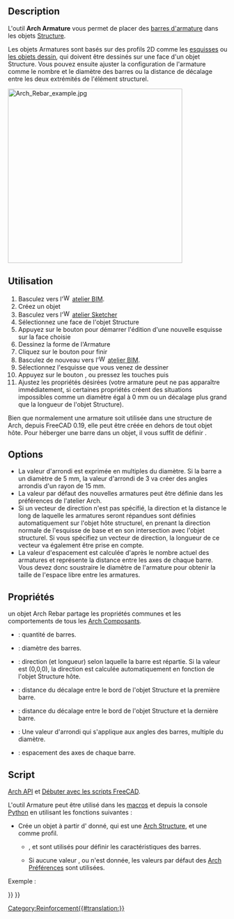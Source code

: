 <languages/>

{{Docnav/fr
|[[Arch_Equipment/fr|Équipement]]
|[[Reinforcement_StraightRebar/fr|Armature droite]]
|[[BIM_Workbench/fr|Atelier BIM]]
|IconL=Arch_Equipment.svg
|IconR=Reinforcement_StraightRebar.svg
|IconC=Workbench_BIM.svg
}}

{{Docnav/fr
|
|[[Reinforcement_StraightRebar/fr|Armature droite]]
|[[Reinforcement_Workbench/fr|Atelier Reinforcement]]
|IconL=
|IconR=Reinforcement_StraightRebar.svg
|IconC=Reinforcement_Workbench.svg
}}

{{GuiCommand/fr
|Name=Arch_Rebar
|Name/fr=Arch Armature
|MenuLocation=3D/BIM → Armature personnalisée<br><br>
3D/BIM → Outils d'armatures → Armature personnalisée
|Workbenches=[[BIM_Workbench/fr|BIM]], [[Reinforcement_Workbench/fr|Reinforcement]]
|Shortcut={{KEY|R}} {{KEY|B}}
|SeeAlso=
}}

==Description==

L'outil '''Arch Armature''' vous permet de placer des [https://fr.wikipedia.org/wiki/Armature_%28technique%29 barres d'armature] dans les objets [[Arch_Structure/fr|Structure]].

Les objets Armatures sont basés sur des profils 2D comme les [[Sketcher_Workbench/fr|esquisses]] ou [[Draft_Workbench/fr|les objets dessin]], qui doivent être dessinés sur une face d'un objet Structure. Vous pouvez ensuite ajuster la configuration de l'armature comme le nombre et le diamètre des barres ou la distance de décalage entre les deux extrémités de l'élément structurel.

[[Image:Arch Rebar example.jpg|400px]]
{{Caption|L'image ci dessus montre un objet structurel, sur lequel deux esquisses sont dessinées, qui définissent le chemin des barre de fer. Ces deux esquisses sont ensuite transformées en objet Armature.}}

<span id="Usage"></span>
==Utilisation==

# Basculez vers l'[[Image:Workbench_BIM.svg|16px]] [[BIM_Workbench/fr|atelier BIM]].
# Créez un  objet {{Button|[[Image:Arch_Structure.svg|16px]] [[Arch_Structure/fr|Arch Structure]]}}
# Basculez vers l'[[Image:Workbench_Sketcher.svg|16px]] [[Sketcher_Workbench/fr|atelier Sketcher]]
# Sélectionnez une face de l'objet Structure
# Appuyez sur le bouton {{Button|[[Image:Sketcher_NewSketch.svg|16px]] [[Sketcher_NewSketch/fr|Sketcher Créer une nouvelle esquisse]]}} pour démarrer l'édition d'une nouvelle esquisse sur la face choisie
# Dessinez la forme de l'Armature
# Cliquez sur le bouton {{Button|[[Image:Sketcher_LeaveSketch.svg|16px]] [[Sketcher_LeaveSketch/fr|Sketcher Sortir de l'edition de l'esquisse]]}} pour finir
# Basculez de nouveau vers l'[[Image:Workbench_BIM.svg|16px]] [[BIM_Workbench/fr|atelier BIM]].
# Sélectionnez l'esquisse que vous venez de dessiner
# Appuyez sur le bouton {{Button|[[Image:Arch_Rebar.svg|16px]] [[Arch_Rebar/fr|Arch Armature personnalisée]]}}, ou pressez les touches {{KEY|R}} puis {{KEY|B}}
# Ajustez les propriétés désirées (votre armature peut ne pas apparaître immédiatement, si certaines propriétés créent des situations impossibles comme un diamètre égal à 0 mm ou un décalage plus grand que la longueur de l'objet Structure).

Bien que normalement une armature soit utilisée dans une structure de Arch, depuis FreeCAD 0.19, elle peut être créée en dehors de tout objet hôte. Pour héberger une barre dans un objet, il vous suffit de définir {{PropertyData|Host}}.

==Options==

* La valeur d'arrondi est exprimée en multiples du diamètre. Si la barre a un diamètre de 5 mm, la valeur d'arrondi de 3 va créer des angles arrondis d'un rayon de 15 mm.
* La valeur par défaut des nouvelles armatures peut être définie dans les préférences de l'atelier Arch.
* Si un vecteur de direction n'est pas spécifié, la direction et la distance le long de laquelle les armatures seront répandues sont définies automatiquement sur l'objet hôte structurel, en prenant la direction normale de l'esquisse de base et en son intersection avec l'objet structurel. Si vous spécifiez un vecteur de direction, la longueur de ce vecteur va également être prise en compte.
* La valeur d'espacement est calculée d'après le nombre actuel des armatures et représente la distance entre les axes de chaque barre. Vous devez donc soustraire le diamètre de l'armature pour obtenir la taille de l'espace libre entre les armatures.

<span id="Properties"></span>
==Propriétés==

un objet Arch Rebar partage les propriétés communes et les comportements de tous les [[Arch_Component/fr|Arch Composants]].

* {{PropertyData|Amount}} : quantité de barres.
* {{PropertyData|Diameter}} : diamètre des barres.
* {{PropertyData|Direction}} : direction (et longueur) selon laquelle la barre est répartie. Si la valeur est (0,0,0), la direction est calculée automatiquement en fonction de l'objet Structure hôte.
* {{PropertyData|Offset Start}} : distance du décalage entre le bord de l'objet Structure et la première barre.
* {{PropertyData|Offset End}} : distance du décalage entre le bord de l'objet Structure et la dernière barre.
* {{PropertyData|Rounding}} : Une valeur d'arrondi qui s'applique aux angles des barres, multiple du diamètre.
* {{PropertyData|Spacing}} : espacement des axes de chaque barre.

<span id="Scripting"></span>
==Script==

{{Emphasis|Voir aussi :}} [[Arch_API/fr|Arch API]] et [[FreeCAD_Scripting_Basics/fr|Débuter avec les scripts FreeCAD]].

L'outil Armature peut être utilisé dans les [[Macros/fr|macros]] et depuis la console [[Python/fr|Python]] en utilisant les fonctions suivantes :

{{Code|code=
Rebar = makeRebar(baseobj=None, sketch=None, diameter=None, amount=1, offset=None, name="Rebar")
}}

* Crée un objet {{incode|Rebar}} à partir d'{{incode|objet de base}} donné, qui est une [[Arch Structure/fr|Arch Structure]], et une {{incode|sketch}} comme profil.
** {{incode|diameter}}, {{incode|amount}} et {{incode|offset}} sont utilisés pour définir les caractéristiques des barres.
** Si aucune valeur {{incode|diameter}}, {{incode|amount}} ou {{incode|offset}} n'est donnée, les valeurs par défaut des [[Arch Preferences/fr|Arch Préférences]] sont utilisées.

Exemple :

{{Code|code=
import FreeCAD, Arch, Part

Structure = Arch.makeStructure(None, length=1000, width=1000, height=3000)
Structure.ViewObject.Transparency = 80
FreeCAD.ActiveDocument.recompute()

p1 = FreeCAD.Vector(-400, 400, 0)
p2 = FreeCAD.Vector(400, 400, 0)
Sketch = FreeCAD.ActiveDocument.addObject('Sketcher::SketchObject', 'Sketch')
Sketch.MapMode = "FlatFace"
Sketch.AttachmentSupport = [(Structure, "Face6")]
Sketch.addGeometry(Part.LineSegment(p1, p2))
FreeCAD.ActiveDocument.recompute()

Rebar = Arch.makeRebar(Structure, Sketch, diameter=80, amount=7, offset=50)
Rebar.OffsetStart = 100
Rebar.OffsetEnd = 100
FreeCAD.ActiveDocument.recompute()
}}


{{Docnav/fr
|
|[[Reinforcement_StraightRebar/fr|Armature droite]]
|[[Reinforcement_Workbench/fr|Atelier Reinforcement]]
|IconL=
|IconR=Reinforcement_StraightRebar.svg
|IconC=Reinforcement_Workbench.svg
}}

{{Docnav/fr
|[[Arch_Equipment/fr|Équipement]]
|[[Reinforcement_StraightRebar/fr|Armature droite]]
|[[BIM_Workbench/fr|Atelier BIM]]
|IconL=Arch_Equipment.svg
|IconR=Reinforcement_StraightRebar.svg
|IconC=Workbench_BIM.svg
}}

[[Category:Reinforcement{{#translation:}}]]
{{BIM_Tools_navi{{#translation:}}}}
{{Userdocnavi{{#translation:}}}}